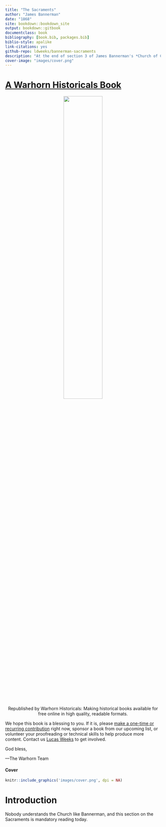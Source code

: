 ```yaml
--- 
title: "The Sacraments"
author: "James Bannerman"
date: "1868"
site: bookdown::bookdown_site
output: bookdown::gitbook
documentclass: book
bibliography: [book.bib, packages.bib]
biblio-style: apalike
link-citations: yes
github-repo: ldweeks/bannerman-sacraments
description: "At the end of section 3 of James Bannerman's *Church of Christ* is this masterful section on the sacraments."
cover-image: "images/cover.png"
---
```


# [A Warhorn Historicals Book](https://historicals.warhornmedia.com/) {-}

<center>

![](images/warhornlogo.png){ width=50% }

Republished by Warhorn Historicals: 
Making historical books available for free online in high quality, readable formats. 

</center>

We hope this book is a blessing to you. If it is, please [make a one-time or recurring contribution](https://warhornmedia.com/give) right now, sponsor a book from our upcoming list, or volunteer your proofreading or technical skills to help produce more content. Contact us [Lucas Weeks](mailto:lucas@beggarsborn.com) to get involved.

God bless,

—The Warhorn Team

#### Cover {-}
```r
knitr::include_graphics('images/cover.png', dpi = NA)
```

# Introduction {-}

Nobody understands the Church like Bannerman, and this section on the Sacraments is mandatory reading today.
